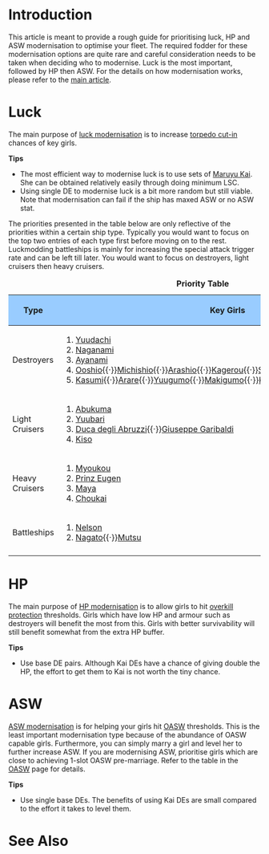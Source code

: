 =Introduction=
This article is meant to provide a rough guide for prioritising luck, HP and ASW modernisation to optimise your fleet. The required fodder for these modernisation options are quite rare and careful consideration needs to be taken when deciding who to modernise. Luck is the most important, followed by HP then ASW. For the details on how modernisation works, please refer to the [[Modernization|main article]].

=Luck=
The main purpose of [[Modernization#Luck_Modernisation|luck modernisation]] is to increase [[Night Battle|torpedo cut-in]] chances of key girls. 

'''Tips'''
* The most efficient way to modernise luck is to use sets of  [[Maruyu|Maruyu Kai]]. She can be obtained relatively easily through doing minimum LSC.
* Using single DE to modernise luck is a bit more random but still viable. Note that modernisation can fail if the ship has maxed ASW or no ASW stat.

The priorities presented in the table below are only reflective of the priorities within a certain ship type. Typically you would want to focus on the top two entries of each type first before moving on to the rest. Luckmodding battleships is mainly for increasing the special attack trigger rate and can be left till later. You would want to focus on destroyers, light cruisers then heavy cruisers.

{| class="wikitable" style="width: 100%;"
|+'''Priority Table'''
|-
!style="text-align: center; background-color:#99CCFF; width:170px;"| '''Type'''
!style="text-align: center; background-color:#99CCFF;"| '''Key Girls'''
|- 
| Destroyers
|
# [[Yuudachi]]
# [[Naganami]]
# [[Ayanami]]
# [[Ooshio]]{{·}}[[Michishio]]{{·}}[[Arashio]]{{·}}[[Kagerou]]{{·}}[[Shiranui]]{{·}}[[Kuroshio]]{{·}}[[Shimakaze]]
# [[Kasumi]]{{·}}[[Arare]]{{·}}[[Yuugumo]]{{·}}[[Makigumo]]{{·}}[[Kazagumo]]{{·}}[[Asashimo]]
|-
| Light Cruisers
|
# [[Abukuma]]
# [[Yuubari]]
# [[Duca degli Abruzzi]]{{·}}[[Giuseppe Garibaldi]]
# [[Kiso]]
|-
| Heavy Cruisers
|
# [[Myoukou]]
# [[Prinz Eugen]]
# [[Maya]]
# [[Choukai]]
|-
| Battleships
|
# [[Nelson]]
# [[Nagato]]{{·}}[[Mutsu]]
|-
|}

=HP=
The main purpose of [[Modernization#HP_Modernisation|HP modernisation]] is to allow girls to hit [[Damage_Calculations#Overkill_Protection|overkill protection]] thresholds. Girls which have low HP and armour such as destroyers will benefit the most from this. Girls with better survivability will still benefit somewhat from the extra HP buffer.

'''Tips'''
* Use base DE pairs. Although Kai DEs have a chance of giving double the HP, the effort to get them to Kai is not worth the tiny chance.

=ASW=
[[Modernization#ASW_Modernisation|ASW modernisation]] is for helping your girls hit [[OASW]] thresholds. This is the least important modernisation type because of the abundance of OASW capable girls. Furthermore, you can simply marry a girl and level her to further increase ASW. If you are modernising ASW, prioritise girls which are close to achieving 1-slot OASW pre-marriage. Refer to the table in the [[OASW]] page for details.

'''Tips'''
* Use single base DEs. The benefits of using Kai DEs are small compared to the effort it takes to level them.

=See Also=
{{Help}}